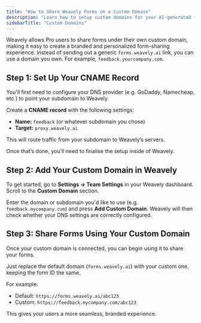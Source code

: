 ```yaml
---
title: "How to Share Weavely Forms on a Custom Domain"
description: "Learn how to setup custom domains for your AI-generated forms in Weavely.ai"
sidebarTitle: "Custom Domains"
---
```


Weavely allows Pro users to share forms under their own custom domain, making it easy to create a branded and personalized form-sharing experience. Instead of sending out a generic `forms.weavely.ai` link, you can use a domain you own. For example, `feedback.yourcompany.com`.

## Step 1: Set Up Your CNAME Record

You'll first need to configure your DNS provider (e.g. GoDaddy, Namecheap, etc.) to point your subdomain to Weavely.

Create a **CNAME record** with the following settings:

- **Name:** `feedback` (or whatever subdomain you chose)
- **Target:** `proxy.weavely.ai`

This will route traffic from your subdomain to Weavely’s servers.

Once that’s done, you'll need to finalise the setup inside of Weavely.

## Step 2: Add Your Custom Domain in Weavely

To get started, go to **Settings → Team Settings** in your Weavely dashboard. Scroll to the **Custom Domain** section.

Enter the domain or subdomain you'd like to use (e.g. `feedback.mycompany.com`) and press **Add Custom Domain**. Weavely will then check whether your DNS settings are correctly configured.

## Step 3: Share Forms Using Your Custom Domain

Once your custom domain is connected, you can begin using it to share your forms.

Just replace the default domain (`forms.weavely.ai`) with your custom one, keeping the form ID the same.

For example:

- Default: `https://forms.weavely.ai/abc123`
- Custom: `https://feedback.mycompany.com/abc123`

This gives your users a more seamless, branded experience.